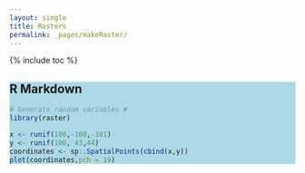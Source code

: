 ```yaml
---
layout: single
title: Rasters
permalink: _pages/makeRaster/
---
```

{% include toc %}
<div style="background-color:lightblue;">
## R Markdown

```r
# Generate random variables #
library(raster)

x <- runif(100,-100,-101)
y <- runif(100, 43,44)
coordinates <- sp::SpatialPoints(cbind(x,y))
plot(coordinates,pch = 19)
```

